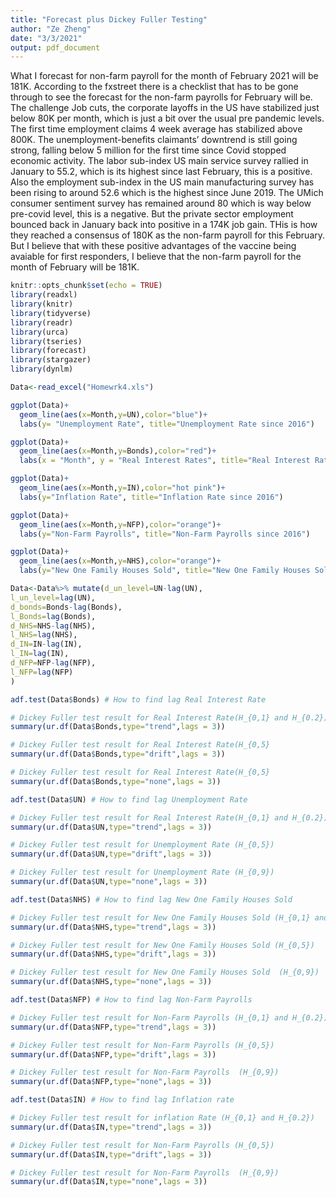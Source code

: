 ```yaml
---
title: "Forecast plus Dickey Fuller Testing"
author: "Ze Zheng"
date: "3/3/2021"
output: pdf_document
---
```

What I forecast for non-farm payroll for the month of February 2021 will be 181K. According to the fxstreet there is a checklist that has to be gone through to see the forecast for the non-farm payrolls for February will be. The challenge Job cuts, the corporate layoffs in the US have stabilized just below 80K per month, which is just a bit over the usual pre pandemic levels. The first time employment claims 4 week average has stabilized above 800K. The unemployment-benefits claimants' downtrend is still going strong, falling below 5 million for the first time since Covid stopped economic activity. The labor sub-index US main service survey rallied in January to 55.2, which is its highest since last February, this is a positive. Also the employment sub-index in the US main manufacturing survey has been rising to around 52.6 which is the highest since June 2019. The UMich consumer sentiment survey has remained around 80 which is way below pre-covid level, this is a negative. But the private sector employment bounced back in January back into positive in a 174K job gain. THis is how they reached a consensus of 180K as the non-farm payroll for this February. But I believe that with these positive advantages of the vaccine being avaiable for first responders, I believe that the non-farm payroll for the month of February will be 181K.


```r
knitr::opts_chunk$set(echo = TRUE)
library(readxl)
library(knitr)
library(tidyverse)
library(readr)
library(urca)
library(tseries)
library(forecast)
library(stargazer)
library(dynlm)

Data<-read_excel("Homewrk4.xls")

```


```r
ggplot(Data)+
  geom_line(aes(x=Month,y=UN),color="blue")+
  labs(y= "Unemployment Rate", title="Unemployment Rate since 2016")

```


```r
ggplot(Data)+
  geom_line(aes(x=Month,y=Bonds),color="red")+
  labs(x = "Month", y = "Real Interest Rates", title="Real Interest Rate since 2016")
```
```r
ggplot(Data)+
  geom_line(aes(x=Month,y=IN),color="hot pink")+
  labs(y="Inflation Rate", title="Inflation Rate since 2016")
```
```r
ggplot(Data)+
  geom_line(aes(x=Month,y=NFP),color="orange")+
  labs(y="Non-Farm Payrolls", title="Non-Farm Payrolls since 2016")

```
```r
ggplot(Data)+
  geom_line(aes(x=Month,y=NHS),color="orange")+
  labs(y="New One Family Houses Sold", title="New One Family Houses Sold: United States since 2016")

```
```r
Data<-Data%>% mutate(d_un_level=UN-lag(UN),
l_un_level=lag(UN),
d_bonds=Bonds-lag(Bonds),
l_Bonds=lag(Bonds),
d_NHS=NHS-lag(NHS),
l_NHS=lag(NHS),
d_IN=IN-lag(IN),
l_IN=lag(IN),
d_NFP=NFP-lag(NFP),
l_NFP=lag(NFP)
)

adf.test(Data$Bonds) # How to find lag Real Interest Rate

# Dickey Fuller test result for Real Interest Rate(H_{0,1} and H_{0.2})
summary(ur.df(Data$Bonds,type="trend",lags = 3))
```

```r
# Dickey Fuller test result for Real Interest Rate(H_{0,5}
summary(ur.df(Data$Bonds,type="drift",lags = 3))
```

```r
# Dickey Fuller test result for Real Interest Rate(H_{0,5}
summary(ur.df(Data$Bonds,type="none",lags = 3))
```
```r
adf.test(Data$UN) # How to find lag Unemployment Rate
```
```r
# Dickey Fuller test result for Real Interest Rate(H_{0,1} and H_{0.2})
summary(ur.df(Data$UN,type="trend",lags = 3))
```
```r
# Dickey Fuller test result for Unemployment Rate (H_{0,5})
summary(ur.df(Data$UN,type="drift",lags = 3))
```
```r
# Dickey Fuller test result for Unemployment Rate (H_{0,9})
summary(ur.df(Data$UN,type="none",lags = 3))
```
```r
adf.test(Data$NHS) # How to find lag New One Family Houses Sold
```
```r
# Dickey Fuller test result for New One Family Houses Sold (H_{0,1} and H_{0.2})
summary(ur.df(Data$NHS,type="trend",lags = 3))
```
```r
# Dickey Fuller test result for New One Family Houses Sold (H_{0,5})
summary(ur.df(Data$NHS,type="drift",lags = 3))
```
```r
# Dickey Fuller test result for New One Family Houses Sold  (H_{0,9})
summary(ur.df(Data$NHS,type="none",lags = 3))
```
```r
adf.test(Data$NFP) # How to find lag Non-Farm Payrolls
```
```r
# Dickey Fuller test result for Non-Farm Payrolls (H_{0,1} and H_{0.2})
summary(ur.df(Data$NFP,type="trend",lags = 3))
```
```r
# Dickey Fuller test result for Non-Farm Payrolls (H_{0,5})
summary(ur.df(Data$NFP,type="drift",lags = 3))
```
```r
# Dickey Fuller test result for Non-Farm Payrolls  (H_{0,9})
summary(ur.df(Data$NFP,type="none",lags = 3))
```
```r
adf.test(Data$IN) # How to find lag Inflation rate
```
```r
# Dickey Fuller test result for inflation Rate (H_{0,1} and H_{0.2})
summary(ur.df(Data$IN,type="trend",lags = 3))
```
```r
# Dickey Fuller test result for Non-Farm Payrolls (H_{0,5})
summary(ur.df(Data$IN,type="drift",lags = 3))
```
```r
# Dickey Fuller test result for Non-Farm Payrolls  (H_{0,9})
summary(ur.df(Data$IN,type="none",lags = 3))
```
